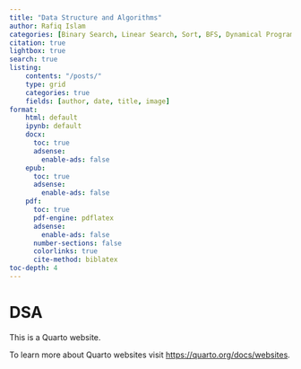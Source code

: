 ```yaml
---
title: "Data Structure and Algorithms"
author: Rafiq Islam
categories: [Binary Search, Linear Search, Sort, BFS, Dynamical Programming]
citation: true
lightbox: true
search: true
listing: 
    contents: "/posts/"
    type: grid
    categories: true
    fields: [author, date, title, image]
format: 
    html: default
    ipynb: default
    docx: 
      toc: true
      adsense:
        enable-ads: false
    epub:
      toc: true
      adsense:
        enable-ads: false
    pdf: 
      toc: true
      pdf-engine: pdflatex
      adsense:
        enable-ads: false
      number-sections: false
      colorlinks: true
      cite-method: biblatex
toc-depth: 4
---
```


# DSA

This is a Quarto website.

To learn more about Quarto websites visit <https://quarto.org/docs/websites>.
